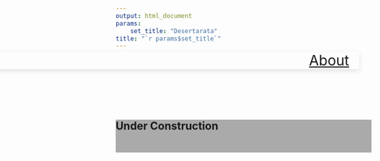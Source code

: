 ```yaml
---
output: html_document
params: 
    set_title: "Desertarata"
title: "`r params$set_title`"
---
```

<!-- style -->
<link rel="stylesheet" href="style.css" type="text/css">
<!-- Load an icon library -->
<link rel="stylesheet" href="https://cdnjs.cloudflare.com/ajax/libs/font-awesome/4.7.0/css/font-awesome.min.css">
<!-- header -->
<div class="topnav"
style = "width: 100vw; 
  left: 50%;
  right: 50%;
  margin-left: -50vw;
  margin-right: -50vw;
  box-shadow: 0 4px 10px 0 rgba(0, 0, 0, 0.1)">
<div class="landing" style = "margin-top: -10px; padding-left: 20px; padding-right: 20px">
  <a href="index.html" style = "font-size: 28px;">Home</a>
  <a style = "float:right; font-size: 28px" href="about.html">About</a>
</div>
</div>
<div class="wideboi" style = "z-index: 1; margin-top: 100px; background:#aaa">
<div class="wrapper">
<h2 style="padding-bottom: 40px">Under Construction</h2>
</div>
</div>